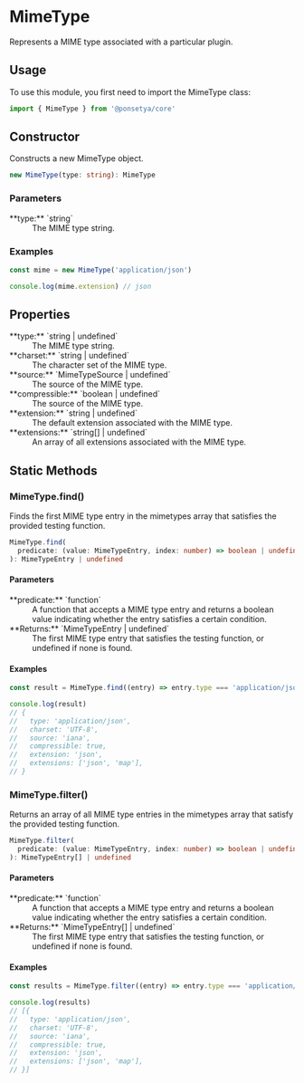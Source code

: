 
# <Badge class /> MimeType

Represents a MIME type associated with a particular plugin.

## Usage

To use this module, you first need to import the MimeType class:

```ts copy
import { MimeType } from '@ponsetya/core'
```

## Constructor

Constructs a new MimeType object.

```ts
new MimeType(type: string): MimeType
```

### Parameters

<dl>
  <dt>**type:** `string`</dt>
  <dd>The MIME type string.</dd>
</dl>

### Examples

```ts copy
const mime = new MimeType('application/json')

console.log(mime.extension) // json
```

## Properties

<dl>
  <dt>
    <Badge readonly /> **type:** `string | undefined`
  </dt>
  <dd>The MIME type string.</dd>
  <dt>
    <Badge readonly /> **charset:** `string | undefined`
  </dt>
  <dd>The character set of the MIME type.</dd>
  <dt>
    <Badge readonly /> **source:** `MimeTypeSource | undefined`
  </dt>
  <dd>The source of the MIME type.</dd>
  <dt>
    <Badge readonly /> **compressible:** `boolean | undefined`
  </dt>
  <dd>The source of the MIME type.</dd>
  <dt>
    <Badge readonly /> **extension:** `string | undefined`
  </dt>
  <dd>The default extension associated with the MIME type.</dd>
  <dt>
    <Badge readonly /> **extensions:** `string[] | undefined`
  </dt>
  <dd>An array of all extensions associated with the MIME type.</dd>
</dl>

## Static Methods

### MimeType.find()

Finds the first MIME type entry in the mimetypes array that satisfies the provided testing function.

```ts
MimeType.find(
  predicate: (value: MimeTypeEntry, index: number) => boolean | undefined
): MimeTypeEntry | undefined
```

#### Parameters

<dl>
  <dt>**predicate:** `function`</dt>
  <dd>
    A function that accepts a MIME type entry and returns a boolean value
    indicating whether the entry satisfies a certain condition.
  </dd>
  <dt>**Returns:** `MimeTypeEntry | undefined`</dt>
  <dd>
    The first MIME type entry that satisfies the testing function, or undefined
    if none is found.
  </dd>
</dl>

#### Examples

```ts copy
const result = MimeType.find((entry) => entry.type === 'application/json')

console.log(result)
// {
//   type: 'application/json',
//   charset: 'UTF-8',
//   source: 'iana',
//   compressible: true,
//   extension: 'json',
//   extensions: ['json', 'map'],
// }
```

### MimeType.filter()

Returns an array of all MIME type entries in the mimetypes array that satisfy the provided testing function.

```ts
MimeType.filter(
  predicate: (value: MimeTypeEntry, index: number) => boolean | undefined
): MimeTypeEntry[] | undefined
```

#### Parameters

<dl>
  <dt>**predicate:** `function`</dt>
  <dd>
    A function that accepts a MIME type entry and returns a boolean value
    indicating whether the entry satisfies a certain condition.
  </dd>
  <dt>**Returns:** `MimeTypeEntry[] | undefined`</dt>
  <dd>
    The first MIME type entry that satisfies the testing function, or undefined
    if none is found.
  </dd>
</dl>

#### Examples

```ts copy
const results = MimeType.filter((entry) => entry.type === 'application/json')

console.log(results)
// [{
//   type: 'application/json',
//   charset: 'UTF-8',
//   source: 'iana',
//   compressible: true,
//   extension: 'json',
//   extensions: ['json', 'map'],
// }]
```
